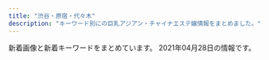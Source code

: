 ```yaml
---
title: "渋谷・原宿・代々木"
description: "キーワード別にの巨乳アジアン・チャイナエステ嬢情報をまとめました。"
---
```


新着画像と新着キーワードをまとめています。
2021年04月28日の情報です。

<DmmAffiliateIns />
<KeywordTable
  shops={
    [
    {
        "station": "JR\u6e0b\u8c37\u99c5\u897f\u53e3",
        "img_links": [
            "http://awaawa-fairy.work/sp/img/mv.jpg",
            "http://awaawa-fairy.work/img/nos.png",
            "http://awaawa-fairy.work/sp/img/sys.jpg",
            "http://awaawa-fairy.work/sp/img/info.jpg",
            "http://awaawa-fairy.work/sp/img/t-o.jpg",
            "http://awaawa-fairy.work/sp/img/p-26.png",
            "http://awaawa-fairy.work/img/bottom.png",
            "http://awaawa-fairy.work/img/head.png",
            "http://awaawa-fairy.work/sp/img/botton.jpg",
            "http://awaawa-fairy.work/sp/img/sta26.png",
            "http://awaawa-fairy.work/img/sta26.png",
            "http://awaawa-fairy.work/sp/img/time.jpg",
            "http://awaawa-fairy.work/sp/img/tit.jpg",
            "http://awaawa-fairy.work/img/st27.png",
            "http://awaawa-fairy.work/sp/img/sta28.png",
            "http://awaawa-fairy.work/sp/img/add.jpg",
            "http://awaawa-fairy.work/img/sta28.png",
            "http://awaawa-fairy.work/img/mo.png",
            "http://awaawa-fairy.work/sp/img/line.jpg",
            "http://awaawa-fairy.work/sp/img/sta18.png",
            "http://awaawa-fairy.work/img/st29.png",
            "http://awaawa-fairy.work/sp/img/p-27.png",
            "http://awaawa-fairy.work/sp/img/t-t.jpg",
            "http://awaawa-fairy.work/img/st26.png",
            "http://awaawa-fairy.work/sp/img/sta22.png",
            "http://awaawa-fairy.work/sp/img/sta15.png",
            "http://awaawa-fairy.work/sp/img/sta17.png",
            "http://awaawa-fairy.work/img/st018.png",
            "http://awaawa-fairy.work/img/st15.png",
            "http://awaawa-fairy.work/sp/img/sta29.png",
            "http://awaawa-fairy.work/sp/img/p-29.png",
            "http://awaawa-fairy.work/img/sta17.png",
            "http://awaawa-fairy.work/sp/img/tel.jpg",
            "http://awaawa-fairy.work/img/st4.png",
            "http://awaawa-fairy.work/img/sta18.png",
            "http://awaawa-fairy.work/img/sta15.png",
            "http://awaawa-fairy.work/img/st22.png",
            "http://awaawa-fairy.work/img/sta27.png",
            "http://awaawa-fairy.work/sp/img/pc.jpg",
            "http://awaawa-fairy.work/sp/img/t-a.jpg",
            "http://awaawa-fairy.work/img/st017.png",
            "http://awaawa-fairy.work/sp/img/t-s.jpg",
            "http://awaawa-fairy.work/img/st17.png",
            "http://awaawa-fairy.work/sp/img/sta27.png",
            "http://awaawa-fairy.work/sp/img/p-15.png",
            "http://awaawa-fairy.work/img/st28.png",
            "http://awaawa-fairy.work/sp/img/t-r.jpg",
            "http://awaawa-fairy.work/img/sta29.png",
            "http://awaawa-fairy.work/img/st18.png",
            "http://awaawa-fairy.work/sp/img/pic.jpg",
            "http://awaawa-fairy.work/img/sta22.png"
        ],
        "url": "http://awaawa-fairy.work/",
        "name": "\u6ce1\u6ce1\u30d5\u30a7\u30a2\u30ea\u30fc",
        "keywords": {
            "87": 5,
            "88": 5,
            "D": 4,
            "F": 1,
            "85": 4,
            "C": 17,
            "86": 3,
            "E": 2
        }
    },
    {
        "url": "http://www.sarara-es.xyz",
        "keywords": {
            "85": 3,
            "D": 3,
            "C": 3,
            "86": 2,
            "87": 1
        },
        "name": "Honey",
        "img_links": [
            "http://www.sarara-es.xyz/images/end.png",
            "http://www.sarara-es.xyz/images/r1.jpg",
            "http://www.sarara-es.xyz/files/004.jpg",
            "http://www.sarara-es.xyz/images/top.png",
            "http://www.sarara-es.xyz/images/s_link.png",
            "http://www.sarara-es.xyz/images/r5.jpg",
            "http://www.sarara-es.xyz/images/s_staff.png",
            "http://www.sarara-es.xyz/images/face.png",
            "http://www.sarara-es.xyz/files/005.jpg",
            "http://www.sarara-es.xyz/files/003.jpg",
            "http://www.sarara-es.xyz/images/shop/shop02.jpg",
            "http://www.sarara-es.xyz/images/bj2.jpg",
            "http://www.sarara-es.xyz/images/shop/shop03.jpg",
            "http://www.sarara-es.xyz/images/shop/shop01.jpg",
            "http://www.sarara-es.xyz/files/006.jpg",
            "http://www.sarara-es.xyz/images/shop/shop04.jpg",
            "http://www.sarara-es.xyz/files/002.jpg",
            "http://www.sarara-es.xyz/images/r4.jpg",
            "http://www.sarara-es.xyz/files/001.jpg",
            "http://www.sarara-es.xyz/images/pick.png",
            "http://www.sarara-es.xyz/images/r2.jpg",
            "http://www.sarara-es.xyz/images/news.png"
        ],
        "station": "JR\u6e0b\u8c37\u99c5\u30cf\u30c1\u516c\u53e3"
    },
    {
        "name": "\u30a2\u30a4\u30b7\u30f3",
        "keywords": {},
        "station": "JR\u6e0b\u8c37\u99c5",
        "url": "http://www.aixin.co.jp/",
        "img_links": [
            "http://www.aixin.co.jp/images/staff/chiemi/1.jpg",
            "http://www.aixin.co.jp/images/staff/yui2/yui2.png",
            "http://www.aixin.co.jp/images/staff/yuzu/yuzu.jpg",
            "http://www.aixin.co.jp/images/staff/mirai/mirai.png",
            "http://www.aixin.co.jp/images/staff/yuzu/2.jpg",
            "http://www.aixin.co.jp/images/staff/eri/eri.png",
            "http://www.aixin.co.jp/images/staff/ruri2/ruri2.png",
            "http://www.aixin.co.jp/images/costume/1.png",
            "http://www.aixin.co.jp/images/costume/7.png",
            "http://www.aixin.co.jp/images/costume/4.png",
            "http://www.aixin.co.jp/images/top/top.jpg",
            "http://www.aixin.co.jp/images/staff/miki/2.jpg",
            "http://www.aixin.co.jp/images/staff/ran/ran.png",
            "http://www.aixin.co.jp/images/map/google.png",
            "http://www.aixin.co.jp/images/staff/haruka2/haruka2.png",
            "http://www.aixin.co.jp/images/staff/chiemi/chiemi.jpg",
            "http://www.aixin.co.jp/images/staff/ruru2/ruru2.jpg",
            "http://www.aixin.co.jp/images/price/hirou.jpg",
            "http://www.aixin.co.jp/images/staff/ayaka/ayaka.jpg",
            "http://www.aixin.co.jp/images/staff/mika2/mika2.png",
            "http://www.aixin.co.jp/images/top_pic/top2.jpg",
            "http://www.aixin.co.jp/images/staff/rara/rara.png",
            "http://www.aixin.co.jp/images/price/aroma.jpg",
            "http://www.aixin.co.jp/images/staff/aki/aki.png",
            "http://www.aixin.co.jp/images/staff/akane/akane.png",
            "http://www.aixin.co.jp/images/staff/ayaka/1.jpg",
            "http://www.aixin.co.jp/images/staff/miya/1.jpg",
            "http://www.aixin.co.jp/images/staff/miki/miki.jpg",
            "http://www.aixin.co.jp/images/staff/mimi2/mimi2.png",
            "http://www.aixin.co.jp/images/costume/2.png",
            "http://www.aixin.co.jp/images/price/long.jpg",
            "http://www.aixin.co.jp/images/staff/mika2/1.png",
            "http://www.aixin.co.jp/images/price/tokusen.jpg",
            "http://www.aixin.co.jp/images/costume/3.png",
            "http://www.aixin.co.jp/images/staff/miharu/miharu.png",
            "http://www.aixin.co.jp/images/wanted/wanted.png",
            "http://www.aixin.co.jp/images/staff/sara/1.jpg",
            "http://www.aixin.co.jp/images/staff/mika2/2.png",
            "http://www.aixin.co.jp/images/costume/6.png",
            "http://www.aixin.co.jp/images/staff/koko/koko.png",
            "http://www.aixin.co.jp/images/staff/miya/miya.jpg",
            "http://www.aixin.co.jp/images/staff/sara/sara.jpg"
        ]
    },
    {
        "station": "JR\u6e0b\u8c37\u99c5\u897f\u53e3",
        "keywords": {},
        "img_links": [
            "http://ipidiw.com/beautifulgirl8/images/int2.jpg",
            "http://ipidiw.com/beautifulgirl8/images/mobile.png",
            "http://ipidiw.com/beautifulgirl8/images/s_staff.jpg",
            "http://ipidiw.com/beautifulgirl8/user_data/00000073.jpg",
            "http://ipidiw.com/beautifulgirl8/images/int1.jpg",
            "http://ipidiw.com/beautifulgirl8/user_data/00000098.jpg",
            "http://ipidiw.com/beautifulgirl8/images/s3.png",
            "http://ipidiw.com/beautifulgirl8/images/s_pick.png",
            "http://ipidiw.com/beautifulgirl8/user_data/00000087.jpg",
            "http://ipidiw.com/beautifulgirl8/images/top.png",
            "http://ipidiw.com/beautifulgirl8/user_data/00000077.jpg",
            "http://ipidiw.com/beautifulgirl8/user_data/00000060.jpg",
            "http://ipidiw.com/beautifulgirl8/images/s1.png",
            "http://ipidiw.com/beautifulgirl8/images/n1.jpg",
            "http://ipidiw.com/beautifulgirl8/images/s_news.png",
            "http://ipidiw.com/beautifulgirl8/user_data/00000095.jpg",
            "http://ipidiw.com/beautifulgirl8/images/n3.png"
        ],
        "name": "\u30d3\u30e5\u30fc\u30c6\u30a3\u30d5\u30eb\u30ac\u30fc\u30eb",
        "url": "http://ipidiw.com/beautifulgirl8/"
    },
    {
        "keywords": {
            "86": 12,
            "D": 24,
            "C": 18,
            "85": 4,
            "87": 8,
            "83": 4
        },
        "station": "JR\u6e0b\u8c37\u99c5\u6771\u53e3",
        "img_links": [
            "http://kokoronosato.tyo.cm/images/themes/pink/s_ranking.png",
            "http://kokoronosato.tyo.cm/photos/sites/15/2020/08/2020082203135850.jpg",
            "http://kokoronosato.tyo.cm/photos/sites/15/2019/07/2019072809465934.jpg",
            "http://kokoronosato.tyo.cm/photos/sites/15/2020/08/2020082205444313.jpg",
            "http://kokoronosato.tyo.cm/images/themes/pink/mobile.jpg",
            "http://kokoronosato.tyo.cm/images/themes/pink/s_link.png",
            "http://kokoronosato.tyo.cm/photos/sites/15/2019/07/2019072809445954.jpg",
            "http://kokoronosato.tyo.cm/link/e0016.jpg",
            "http://kokoronosato.tyo.cm/images/themes/pink/no1.png",
            "http://kokoronosato.tyo.cm/link/walker88.jpg",
            "http://kokoronosato.tyo.cm/images/themes/pink/s_staff.png",
            "http://kokoronosato.tyo.cm/link/88x31b.jpg",
            "http://kokoronosato.tyo.cm/images/themes/pink/s_pickup.png",
            "http://kokoronosato.tyo.cm/photos/sites/15/2019/07/2019072809470568.jpg",
            "http://kokoronosato.tyo.cm/photos/sites/15/2020/08/2020082205444661.jpg",
            "http://kokoronosato.tyo.cm/link/massage-de_88_31.jpg",
            "http://kokoronosato.tyo.cm/photos/sites/15/2019/07/2019072809450776.jpg",
            "http://kokoronosato.tyo.cm/images/themes/pink/no2.png",
            "http://kokoronosato.tyo.cm/images/themes/pink/s_news.png",
            "http://kokoronosato.tyo.cm/images/themes/pink/s_newface.png",
            "http://kokoronosato.tyo.cm/link/8831.jpg",
            "http://menlog.net/link/menlog8831.jpg",
            "http://kokoronosato.tyo.cm/images/themes/pink/r3.jpg",
            "http://kokoronosato.tyo.cm/images/themes/pink/line.png",
            "http://kokoronosato.tyo.cm/photos/sites/15/2020/08/2020082203150030.jpg",
            "http://kokoronosato.tyo.cm/link/esthelove88-31.jpg",
            "http://kokoronosato.tyo.cm/photos/sites/15/2020/08/2020082205443766.jpg"
        ],
        "name": "\u68ee\u306e\u9999",
        "url": "http://kokoronosato.tyo.cm/"
    },
    {
        "name": "Angel",
        "station": "JR\u6e0b\u8c37\u99c5\u5bae\u76ca\u5742\u53e3",
        "img_links": [
            "http://angel.est.cm/photos/sites/23/2016/08/staff2.jpg",
            "http://angel.est.cm/img/footer.png",
            "http://angel.est.cm/photos/sites/23/2019/05/2019051010094759.jpg",
            "http://angel.est.cm/photos/sites/23/2019/11/2019110102361631.jpg",
            "http://angel.est.cm/photos/sites/23/2019/05/2019051010094748.jpg",
            "http://angel.est.cm/photos/sites/23/2019/05/2019051010094757.jpg",
            "http://angel.est.cm/photos/sites/23/2019/05/2019051010094797.jpg",
            "http://angel.est.cm/img/top.png",
            "http://angel.est.cm/photos/sites/23/2018/10/2018100318475591.jpg"
        ],
        "url": "http://angel.est.cm/",
        "keywords": {
            "87": 4,
            "86": 6,
            "E": 4,
            "88": 2,
            "D": 6,
            "C": 2
        }
    },
    {
        "name": "\u30b9\u30ef\u30f3",
        "keywords": {},
        "station": "JR\u6e0b\u8c37\u99c5\u30cf\u30c1\u516c\u53e3",
        "img_links": [
            "http://www.e-god.work/images/staff_t.jpg",
            "http://www.e-god.work/images/sys1.jpg",
            "http://www.e-god.work/images/news.jpg",
            "http://www.e-god.work/images/tel.jpg",
            "http://www.e-god.work/images/2.jpg",
            "http://www.e-god.work/images/1.jpg",
            "http://www.e-god.work/images/int1.jpg",
            "http://www.e-god.work/img/koko1.jpg",
            "http://www.e-god.work/img/koko2.jpg",
            "http://www.e-god.work/images/sys2.jpg",
            "http://www.e-god.work/img/yuki1.jpg",
            "http://www.e-god.work/images/4.jpg",
            "http://www.e-god.work/images/line.png",
            "http://www.e-god.work/images/int2.jpg",
            "http://www.e-god.work/images/mobile.jpg",
            "http://www.e-god.work/images/head.jpg",
            "http://www.e-god.work/img/zb.jpg",
            "http://www.e-god.work/images/info.jpg",
            "http://www.e-god.work/img/eri1.jpg",
            "http://www.e-god.work/images/interior_t.jpg",
            "http://www.e-god.work/images/ais.jpg"
        ],
        "url": "http://www.e-god.work/"
    },
    {
        "station": "JR\u4ee3\u3005\u6728\u99c5",
        "keywords": {},
        "url": "http://www.kaede-es.club/",
        "img_links": [
            "http://www.kaede-es.club/images/t-off-ico.jpg",
            "http://www.kaede-es.club/psd/off2-1.jpg",
            "http://www.kaede-es.club/images/nav/nav-job.jpg",
            "http://www.kaede-es.club/images/index-tiba_02.jpg",
            "http://www.kaede-es.club/images/staff/neinei2.jpg",
            "http://www.kaede-es.club/images/nav/nav-sys.jpg",
            "http://www.kaede-es.club/psd/off32.jpg",
            "http://www.kaede-es.club/images/nav/nav-staff.jpg",
            "http://www.kaede-es.club/images/staff/4/sati.jpg",
            "http://www.kaede-es.club/images/shop/DSC_0087-221x300.jpg",
            "http://www.kaede-es.club/images/staff/miki.jpg",
            "http://www.kaede-es.club/images/shop/DSC_0998-199x300.jpg",
            "http://www.kaede-es.club/images/staff/4/yuyu2.jpg",
            "http://www.kaede-es.club/images/index-tiba_04.jpg",
            "http://www.kaede-es.club/images/index-tiba_13.jpg",
            "http://www.kaede-es.club/images/staff/2/hana.jpg",
            "http://www.kaede-es.club/images/shop/DSC_0086-300x199.jpg",
            "http://www.kaede-es.club/images/index-tiba_10.jpg",
            "http://www.kaede-es.club/images/staff/2/momo.jpg",
            "http://www.kaede-es.club/images/staff/6.jpg",
            "http://www.kaede-es.club/images/index-tiba_09.jpg",
            "http://www.kaede-es.club/images/staff/2/riri.jpg",
            "http://www.kaede-es.club/css/2.jpeg",
            "http://www.kaede-es.club/images/staff/2/7.jpg",
            "http://www.kaede-es.club/images/staff/mimi.jpg"
        ],
        "name": "\u6953"
    },
    {
        "img_links": [
            "http://www.ogon.work/img/contentsbottom.png",
            "http://www.ogon.work/staff/aya2.jpg",
            "http://www.ogon.work/img/bana02.jpg",
            "http://www.ogon.work/staff/ayumi3.jpg",
            "http://www.ogon.work/img/interior.jpg",
            "http://www.ogon.work/staff/ayumi2.jpg",
            "http://www.ogon.work/staff/hana1.jpg",
            "http://www.ogon.work/staff/aya3.jpg",
            "http://www.ogon.work/staff/momo1.jpg",
            "http://www.ogon.work/img/icon/new.jpg",
            "http://www.ogon.work/staff/aya1.jpg",
            "http://www.ogon.work/staff/ai1.jpg",
            "http://www.ogon.work/staff/yuki1.jpg",
            "http://www.ogon.work/staff/ai2.jpg",
            "http://www.ogon.work/img/bana03.jpg",
            "http://www.ogon.work/img/s/s_qa.png",
            "http://www.ogon.work/staff/ayumi1.jpg",
            "http://www.ogon.work/staff/yuki2.jpg",
            "http://www.ogon.work/staff/ai3.jpg"
        ],
        "keywords": {
            "86": 13,
            "87": 13,
            "D": 13,
            "C": 58,
            "84": 54,
            "E": 6
        },
        "station": "JR\u6e0b\u8c37\u99c5\u30cf\u30c1\u516c\u53e3",
        "name": "\u9ec4\u91d1\u6d77\u5cb8",
        "url": "http://www.ogon.work/"
    }
]
}
/>
<DmmAffiliateScript />
